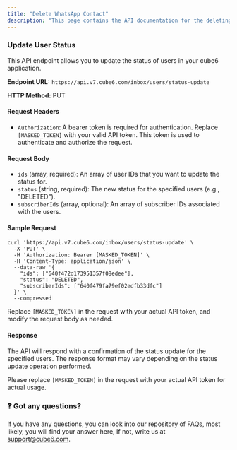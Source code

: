 ```yaml
---
title: "Delete WhatsApp Contact"
description: "This page contains the API documentation for the deleting any WhatsApp contact."
---
```


### **Update User Status**

This API endpoint allows you to update the status of users in your cube6 application.

**Endpoint URL:** `https://api.v7.cube6.com/inbox/users/status-update`

**HTTP Method:** PUT

#### **Request Headers**

- `Authorization`: A bearer token is required for authentication. Replace `[MASKED_TOKEN]` with your valid API token. This token is used to authenticate and authorize the request.

#### **Request Body**

- `ids` (array, required): An array of user IDs that you want to update the status for.
- `status` (string, required): The new status for the specified users (e.g., "DELETED").
- `subscriberIds` (array, optional): An array of subscriber IDs associated with the users.

#### **Sample Request**

```
curl 'https://api.v7.cube6.com/inbox/users/status-update' \
  -X 'PUT' \
  -H 'Authorization: Bearer [MASKED_TOKEN]' \
  -H 'Content-Type: application/json' \
  --data-raw '{
    "ids": ["640f472d173951357f08edee"],
    "status": "DELETED",
    "subscriberIds": ["640f479fa79ef02edfb33dfc"]
  }' \
  --compressed
```

Replace `[MASKED_TOKEN]` in the request with your actual API token, and modify the request body as needed.

#### **Response**

The API will respond with a confirmation of the status update for the specified users. The response format may vary depending on the status update operation performed.

Please replace `[MASKED_TOKEN]` in the request with your actual API token for actual usage.

### **❓ Got any questions?**

If you have any questions, you can look into our repository of FAQs, most likely, you will find your answer here, If not, write us at [support@cube6.com](mailto:support@cube6.com).